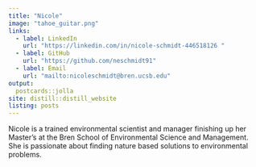 ```yaml
---
title: "Nicole"
image: "tahoe_guitar.png"
links:
  - label: LinkedIn
    url: "https://linkedin.com/in/nicole-schmidt-446518126 "
  - label: GitHub
    url: "https://github.com/neschmidt91"
  - label: Email
    url: "mailto:nicoleschmidt@bren.ucsb.edu"
output:
  postcards::jolla
site: distill::distill_website
listing: posts
---
```

 
Nicole is a trained environmental scientist and manager finishing up her Master's at the Bren School of Environmental Science and Management. She is passionate about finding nature based solutions to environmental problems.
